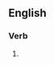 ==English==
{{wikipedia|dab=hydroplaning}}

===Verb===
{{head|en|verb form}}

# {{present participle of|en|hydroplane|nocat=1}}